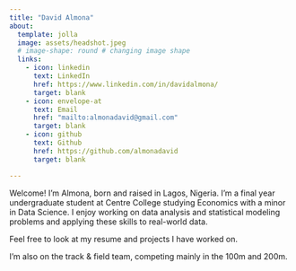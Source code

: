 ```yaml
---
title: "David Almona"
about:
  template: jolla
  image: assets/headshot.jpeg
  # image-shape: round # changing image shape
  links:
    - icon: linkedin
      text: LinkedIn
      href: https://www.linkedin.com/in/davidalmona/
      target: blank
    - icon: envelope-at
      text: Email
      href: "mailto:almonadavid@gmail.com"
      target: blank
    - icon: github
      text: Github
      href: https://github.com/almonadavid
      target: blank

---
```


Welcome! I'm Almona, born and raised in Lagos, Nigeria. I'm a final year undergraduate student at Centre College studying Economics with a minor in Data Science. I enjoy working on data analysis and statistical modeling problems and applying these skills to real-world data.

Feel free to look at my resume and projects I have worked on.

I'm also on the track & field team, competing mainly in the 100m and 200m.